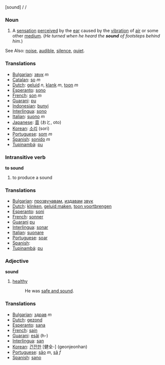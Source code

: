 [sound] / /

===Noun===

#A [[sensation]] [[perceived]] by the [[ear]] caused by the [[vibration]] of [[air]] or some other [[medium]]. (''He turned when he heard the '''sound''' of footsteps behind him.'')

See Also: [[noise]], [[audible]], [[silence]], [[quiet]].

===Translations===

*[[Bulgarian]]: [[звук]] ''m''
*[[Catalan]]: [[so]] ''m''
*[[Dutch]]: [[geluid]] ''n'', [[klank]] ''m'', [[toon]] ''m''
*[[Esperanto]]: [[sono]]
*[[French]]: [[son]] ''m''
*[[Guarani]]: [[pu]]
*[[Indonesian]]: [[bunyi]]
*[[Interlingua]]: [[sono]]
*[[Italian]]: [[suono]] ''m''
*[[Japanese]]: [[音]] (おと, oto)
*[[Korean]]: [[소리]] (sori)
*[[Portuguese]]: [[som]] ''m''
*[[Spanish]]: [[sonido]] ''m''
*[[Tupinambá]]: [[pu]]

===Intransitive verb===

'''to sound'''

# to produce a sound

===Translations===

*[[Bulgarian]]: [[прозвучавам]], [[издавам]] [[звук]]
*[[Dutch]]: [[klinken]], [[geluid maken]], [[toon voortbrengen]]
*[[Esperanto]]: [[soni]]
*[[French]]: [[sonner]]
*[[Guarani]] [[pu]]
*[[Interlingua]]: [[sonar]]
*[[Italian]]: [[suonare]]
*[[Portuguese]]: [[soar]]
*[[Spanish]]: [[]]
*[[Tupinambá]]: [[pu]]

===Adjective===

'''sound'''

# [[healthy]]
#: He was [[safe and sound]].

===Translations===

*[[Bulgarian]]: [[здрав]] ''m''
*[[Dutch]]: [[gezond]]
*[[Esperanto]]: [[sana]]
*[[French]]: [[sain]]
*[[Guarani]]: [[esãi]] (h-)
*[[Interlingua]]: [[san]]
*[[Korean]]: [[건전한]] [健全-] (geonjeonhan)
*[[Portuguese]]: [[são]] ''m'', [[sã]] ''f''
*[[Spanish]]: [[sano]]